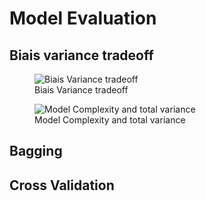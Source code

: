 # Model Evaluation

## Biais variance tradeoff

![Biais Variance tradeoff](otherpics/Biais_Variance_Tradeoff.png)

![Model Complexity and total variance](otherpics/ModelComplexity_TotalError.png)


## Bagging

## Cross Validation {#crossvalidation}

